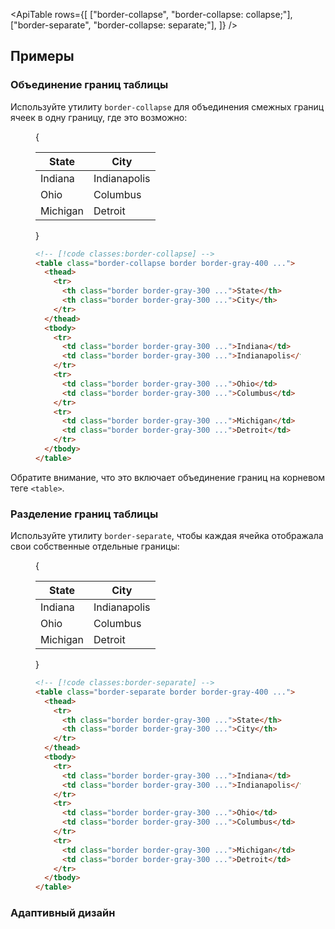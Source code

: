 

<ApiTable
  rows={[
    ["border-collapse", "border-collapse: collapse;"],
    ["border-separate", "border-collapse: separate;"],
  ]}
/>

## Примеры

### Объединение границ таблицы

Используйте утилиту `border-collapse` для объединения смежных границ ячеек в одну границу, где это возможно:

<Figure>

<Example padding={false}>
  {
    <div className="px-4 py-8 sm:px-8">
      <table className="w-full border-collapse border border-gray-400 bg-white text-sm dark:border-gray-500 dark:bg-gray-800">
        <thead className="bg-gray-50 dark:bg-gray-700">
          <tr>
            <th className="w-1/2 border border-gray-300 p-4 text-left font-semibold text-gray-900 dark:border-gray-600 dark:text-gray-200">
              State
            </th>
            <th className="w-1/2 border border-gray-300 p-4 text-left font-semibold text-gray-900 dark:border-gray-600 dark:text-gray-200">
              City
            </th>
          </tr>
        </thead>
        <tbody>
          <tr>
            <td className="border border-gray-300 p-4 text-gray-500 dark:border-gray-700 dark:text-gray-400">
              Indiana
            </td>
            <td className="border border-gray-300 p-4 text-gray-500 dark:border-gray-700 dark:text-gray-400">
              Indianapolis
            </td>
          </tr>
          <tr>
            <td className="border border-gray-300 p-4 text-gray-500 dark:border-gray-700 dark:text-gray-400">Ohio</td>
            <td className="border border-gray-300 p-4 text-gray-500 dark:border-gray-700 dark:text-gray-400">
              Columbus
            </td>
          </tr>
          <tr>
            <td className="border border-gray-300 p-4 text-gray-500 dark:border-gray-700 dark:text-gray-400">
              Michigan
            </td>
            <td className="border border-gray-300 p-4 text-gray-500 dark:border-gray-700 dark:text-gray-400">
              Detroit
            </td>
          </tr>
        </tbody>
      </table>
    </div>
  }
</Example>

```html
<!-- [!code classes:border-collapse] -->
<table class="border-collapse border border-gray-400 ...">
  <thead>
    <tr>
      <th class="border border-gray-300 ...">State</th>
      <th class="border border-gray-300 ...">City</th>
    </tr>
  </thead>
  <tbody>
    <tr>
      <td class="border border-gray-300 ...">Indiana</td>
      <td class="border border-gray-300 ...">Indianapolis</td>
    </tr>
    <tr>
      <td class="border border-gray-300 ...">Ohio</td>
      <td class="border border-gray-300 ...">Columbus</td>
    </tr>
    <tr>
      <td class="border border-gray-300 ...">Michigan</td>
      <td class="border border-gray-300 ...">Detroit</td>
    </tr>
  </tbody>
</table>
```

</Figure>

Обратите внимание, что это включает объединение границ на корневом теге `<table>`.

### Разделение границ таблицы

Используйте утилиту `border-separate`, чтобы каждая ячейка отображала свои собственные отдельные границы:

<Figure>

<Example padding={false}>
  {
    <div className="px-4 py-8 sm:px-8">
      <table className="w-full border-separate border border-gray-400 bg-white text-sm dark:border-gray-500 dark:bg-gray-800">
        <thead className="bg-gray-50 dark:bg-gray-700">
          <tr>
            <th className="w-1/2 border border-gray-300 p-4 text-left font-semibold text-gray-900 dark:border-gray-600 dark:text-gray-200">
              State
            </th>
            <th className="w-1/2 border border-gray-300 p-4 text-left font-semibold text-gray-900 dark:border-gray-600 dark:text-gray-200">
              City
            </th>
          </tr>
        </thead>
        <tbody>
          <tr>
            <td className="border border-gray-300 p-4 text-gray-500 dark:border-gray-700 dark:text-gray-400">
              Indiana
            </td>
            <td className="border border-gray-300 p-4 text-gray-500 dark:border-gray-700 dark:text-gray-400">
              Indianapolis
            </td>
          </tr>
          <tr>
            <td className="border border-gray-300 p-4 text-gray-500 dark:border-gray-700 dark:text-gray-400">Ohio</td>
            <td className="border border-gray-300 p-4 text-gray-500 dark:border-gray-700 dark:text-gray-400">
              Columbus
            </td>
          </tr>
          <tr>
            <td className="border border-gray-300 p-4 text-gray-500 dark:border-gray-700 dark:text-gray-400">
              Michigan
            </td>
            <td className="border border-gray-300 p-4 text-gray-500 dark:border-gray-700 dark:text-gray-400">
              Detroit
            </td>
          </tr>
        </tbody>
      </table>
    </div>
  }
</Example>

```html
<!-- [!code classes:border-separate] -->
<table class="border-separate border border-gray-400 ...">
  <thead>
    <tr>
      <th class="border border-gray-300 ...">State</th>
      <th class="border border-gray-300 ...">City</th>
    </tr>
  </thead>
  <tbody>
    <tr>
      <td class="border border-gray-300 ...">Indiana</td>
      <td class="border border-gray-300 ...">Indianapolis</td>
    </tr>
    <tr>
      <td class="border border-gray-300 ...">Ohio</td>
      <td class="border border-gray-300 ...">Columbus</td>
    </tr>
    <tr>
      <td class="border border-gray-300 ...">Michigan</td>
      <td class="border border-gray-300 ...">Detroit</td>
    </tr>
  </tbody>
</table>
```

</Figure>

### Адаптивный дизайн

<ResponsiveDesign
  element="table"
  property="border-collapse"
  defaultClass="border-collapse"
  featuredClass="border-separate"
/>

